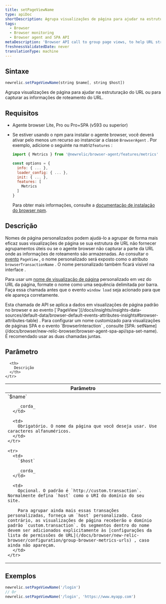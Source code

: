```yaml
---
title: setPageViewName
type: apiDoc
shortDescription: Agrupa visualizações de página para ajudar na estruturação do URL ou para capturar as informações de roteamento do URL.
tags:
  - Browser
  - Browser monitoring
  - Browser agent and SPA API
metaDescription: 'Browser API call to group page views, to help URL structure or help capture the URL''s routing information.'
freshnessValidatedDate: never
translationType: machine
---
```


## Sintaxe

```js
newrelic.setPageViewName(string $name[, string $host])
```

Agrupa visualizações de página para ajudar na estruturação do URL ou para capturar as informações de roteamento do URL.

## Requisitos

* Agente browser Lite, Pro ou Pro+SPA (v593 ou superior)

* Se estiver usando o npm para instalar o agente browser, você deverá ativar pelo menos um recurso ao instanciar a classe `BrowserAgent` . Por exemplo, adicione o seguinte na matriz`features` :

  ```js
  import { Metrics } from '@newrelic/browser-agent/features/metrics'

  const options = {
    info: { ... },
    loader_config: { ... },
    init: { ... },
    features: [
      Metrics
    ]
  }
  ```

  Para obter mais informações, consulte a [documentação de instalação do browser npm](https://www.npmjs.com/package/@newrelic/browser-agent#new-relic-browser-agent).

## Descrição

Nomes de página personalizados podem ajudá-lo a agrupar de forma mais eficaz suas visualizações de página se sua estrutura de URL não fornecer agrupamentos úteis ou se o agente browser não capturar a parte da URL onde as informações de roteamento são armazenadas. Ao consultar o [evento](/docs/using-new-relic/data/understand-data/new-relic-data-types#event-data) `PageView` , o nome personalizado será exposto como o atributo `browserTransactionName` . O nome personalizado também ficará visível na interface <InlinePopover type="browser"/>.

Para usar um [nome de visualização de página](/docs/browser/new-relic-browser/additional-standard-features/page-views-insights-your-sites-popularity) personalizado em vez do URL da página, formate o nome como uma sequência delimitada por barra. Faça essa chamada antes que o evento `window load` seja acionado para que ele apareça corretamente.

<Callout variant="tip">
  Esta chamada de API se aplica a dados em visualizações de página padrão no browser e ao evento [`PageView`](/docs/insights/insights-data-sources/default-data/browser-default-events-attributes-insights#browser-attributes-table) . Para configurar um nome customizado para visualizações de páginas SPA e o evento `BrowserInteraction` , consulte [SPA: setName](/docs/browser/new-relic-browser/browser-agent-spa-api/spa-set-name). É recomendado usar as duas chamadas juntas.
</Callout>

## Parâmetro

<table>
  <thead>
    <tr>
      <th width="25%">
        Parâmetro
      </th>

      <th>
        Descrição
      </th>
    </tr>
  </thead>

  <tbody>
    <tr>
      <td>
        `$name`

        _corda_
      </td>

      <td>
        Obrigatório. O nome da página que você deseja usar. Use caracteres alfanuméricos.
      </td>
    </tr>

    <tr>
      <td>
        `$host`

        _corda_
      </td>

      <td>
        Opcional. O padrão é `http://custom.transaction`. Normalmente defina `host` como o URI do domínio do seu site.

        Para agrupar ainda mais essas transações personalizadas, forneça um `host` personalizado. Caso contrário, as visualizações de página receberão o domínio padrão `custom.transaction`. Os segmentos dentro do nome devem ser adicionados explicitamente às [configurações da lista de permissões de URL](/docs/browser/new-relic-browser/configuration/group-browser-metrics-urls) , caso ainda não apareçam.
      </td>
    </tr>
  </tbody>
</table>

## Exemplos

```js
newrelic.setPageViewName('/login')
// Or
newrelic.setPageViewName('/login', 'https://www.myapp.com')
```
